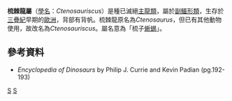 {{Automatic taxobox
| taxon = Ctenosauriscus
| authority = Kuhn, 1964
| image = Ctenosauriscus BW.jpg
| image_caption = 梳棘龍
| fossil_range = {{fossil_range|247.5|247.2}}
| type_species = '''梳棘龍<br>''Ctenosauriscus koeneni'''''
| type_species_authority = ([[弗雷德里克·馮·休尼|von Huene]], 1902) 
}}

'''梳棘龍屬'''（[[學名|學名]]：''Ctenosauriscus''）是種已滅絕[[主龍類|主龍類]]，屬於[[副鱷形類|副鱷形類]]，生存於[[三疊紀|三疊紀]]早期的[[歐洲|歐洲]]，背部有背帆。梳棘龍原名為''Ctenosaurus''，但已有其他動物使用，故改名為''Ctenosauriscus''。屬名意為「梳子[[蜥蜴|蜥蜴]]」。

==參考資料==
*''Encyclopedia of Dinosaurs'' by Philip J. Currie and Kevin Padian (pg.192-193)
{{Taxonbar|from=Q143972}}

[[Category:勞氏鱷目|S]]
[[Category:1964年描述的分类群|S]]


{{Paleo-reptile-stub}}